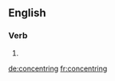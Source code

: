 ==English==

===Verb===
{{head|en|present participle}}

# {{present participle of|concentre|lang=en|nocat=1}}

[[de:concentring]]
[[fr:concentring]]